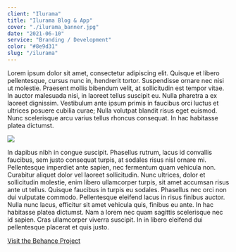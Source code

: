 ```yaml
---
client: "Ilurama"
title: "Ilurama Blog & App"
cover: "./ilurama_banner.jpg"
date: "2021-06-10"
service: "Branding / Development"
color: "#8e9d31"
slug: "/ilurama"
---
```


Lorem ipsum dolor sit amet, consectetur adipiscing elit. Quisque et libero pellentesque, cursus nunc in, hendrerit tortor. Suspendisse ornare nec nisi ut molestie. Praesent mollis bibendum velit, at sollicitudin est tempor vitae. In auctor malesuada nisi, in laoreet tellus suscipit eu. Nulla pharetra a ex laoreet dignissim. Vestibulum ante ipsum primis in faucibus orci luctus et ultrices posuere cubilia curae; Nulla volutpat blandit risus eget euismod. Nunc scelerisque arcu varius tellus rhoncus consequat. In hac habitasse platea dictumst.

![](./diana.jpg)

In dapibus nibh in congue suscipit. Phasellus rutrum, lacus id convallis faucibus, sem justo consequat turpis, at sodales risus nisl ornare mi. Pellentesque imperdiet ante sapien, nec fermentum quam vehicula non. Curabitur aliquet dolor vel laoreet sollicitudin. Nunc ultrices, dolor et sollicitudin molestie, enim libero ullamcorper turpis, sit amet accumsan risus ante ut tellus. Quisque faucibus in turpis eu sodales. Phasellus nec orci non dui vulputate commodo. Pellentesque eleifend lacus in risus finibus auctor. Nulla nunc lacus, efficitur sit amet vehicula quis, finibus eu ante. In hac habitasse platea dictumst. Nam a lorem nec quam sagittis scelerisque nec id sapien. Cras ullamcorper viverra suscipit. In in libero eleifend dui pellentesque placerat et quis justo.

[Visit the Behance Project](https://cdn.discordapp.com/attachments/1064468798360535050/1065419553317847041/evelasco_light_rays_in_armonious_choreography_d3fe55ca-a57d-45fb-bfb0-04eeac35a9c1.png)
